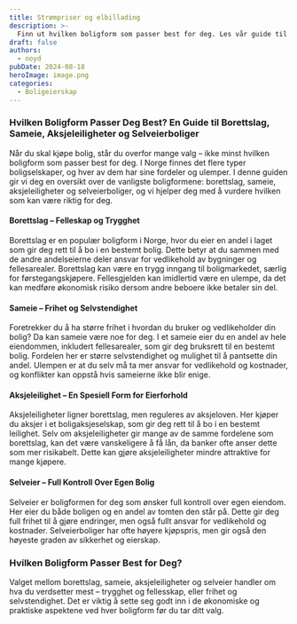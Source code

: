 ```yaml
---
title: Strømpriser og elbillading
description: >-
  Finn ut hvilken boligform som passer best for deg. Les vår guide til borettslag, sameie, aksjeleiligheter og selveierboliger.
draft: false
authors:
  - noyd
pubDate: 2024-08-18
heroImage: image.png
categories:
  - Boligeierskap
---
```


### Hvilken Boligform Passer Deg Best? En Guide til Borettslag, Sameie, Aksjeleiligheter og Selveierboliger

Når du skal kjøpe bolig, står du overfor mange valg – ikke minst hvilken boligform som passer best for deg. I Norge finnes det flere typer boligselskaper, og hver av dem har sine fordeler og ulemper. I denne guiden gir vi deg en oversikt over de vanligste boligformene: borettslag, sameie, aksjeleiligheter og selveierboliger, og vi hjelper deg med å vurdere hvilken som kan være riktig for deg.

#### Borettslag – Felleskap og Trygghet

Borettslag er en populær boligform i Norge, hvor du eier en andel i laget som gir deg rett til å bo i en bestemt bolig. Dette betyr at du sammen med de andre andelseierne deler ansvar for vedlikehold av bygninger og fellesarealer. Borettslag kan være en trygg inngang til boligmarkedet, særlig for førstegangskjøpere. Fellesgjelden kan imidlertid være en ulempe, da det kan medføre økonomisk risiko dersom andre beboere ikke betaler sin del.

#### Sameie – Frihet og Selvstendighet

Foretrekker du å ha større frihet i hvordan du bruker og vedlikeholder din bolig? Da kan sameie være noe for deg. I et sameie eier du en andel av hele eiendommen, inkludert fellesarealer, som gir deg bruksrett til en bestemt bolig. Fordelen her er større selvstendighet og mulighet til å pantsette din andel. Ulempen er at du selv må ta mer ansvar for vedlikehold og kostnader, og konflikter kan oppstå hvis sameierne ikke blir enige.

#### Aksjeleilighet – En Spesiell Form for Eierforhold

Aksjeleiligheter ligner borettslag, men reguleres av aksjeloven. Her kjøper du aksjer i et boligaksjeselskap, som gir deg rett til å bo i en bestemt leilighet. Selv om aksjeleiligheter gir mange av de samme fordelene som borettslag, kan det være vanskeligere å få lån, da banker ofte anser dette som mer risikabelt. Dette kan gjøre aksjeleiligheter mindre attraktive for mange kjøpere.

#### Selveier – Full Kontroll Over Egen Bolig

Selveier er boligformen for deg som ønsker full kontroll over egen eiendom. Her eier du både boligen og en andel av tomten den står på. Dette gir deg full frihet til å gjøre endringer, men også fullt ansvar for vedlikehold og kostnader. Selveierboliger har ofte høyere kjøpspris, men gir også den høyeste graden av sikkerhet og eierskap.

### Hvilken Boligform Passer Best for Deg?

Valget mellom borettslag, sameie, aksjeleiligheter og selveier handler om hva du verdsetter mest – trygghet og fellesskap, eller frihet og selvstendighet. Det er viktig å sette seg godt inn i de økonomiske og praktiske aspektene ved hver boligform før du tar ditt valg.
